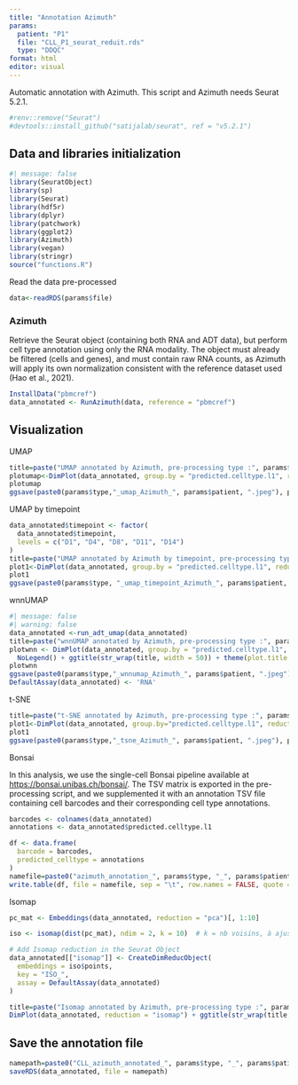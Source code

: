 ```yaml
---
title: "Annotation Azimuth"
params: 
  patient: "P1"
  file: "CLL_P1_seurat_reduit.rds"
  type: "DDQC"
format: html
editor: visual
---
```


Automatic annotation with Azimuth. This script and Azimuth needs Seurat 5.2.1.

```r
#renv::remove("Seurat")
#devtools::install_github("satijalab/seurat", ref = "v5.2.1")
```

## Data and libraries initialization

```r
#| message: false
library(SeuratObject)
library(sp)
library(Seurat)
library(hdf5r)
library(dplyr)
library(patchwork)
library(ggplot2)
library(Azimuth)
library(vegan)
library(stringr)
source("functions.R")
```

Read the data pre-processed

```r
data<-readRDS(params$file)
```

### Azimuth

Retrieve the Seurat object (containing both RNA and ADT data), but perform cell type annotation using only the RNA modality. The object must already be filtered (cells and genes), and must contain raw RNA counts, as Azimuth will apply its own normalization consistent with the reference dataset used (Hao et al., 2021).

```r
InstallData("pbmcref")
data_annotated <- RunAzimuth(data, reference = "pbmcref")
```

## Visualization

UMAP

```r
title=paste("UMAP annotated by Azimuth, pre-processing type :", params$type, ", patient", params$patient)
plotumap<-DimPlot(data_annotated, group.by = "predicted.celltype.l1", reduction = "umap", label = TRUE, repel = TRUE, label.size = 2.5) + ggtitle(str_wrap(title, width = 50)) + theme(plot.title = element_text(size = 10, hjust = 0.5))
plotumap
ggsave(paste0(params$type,"_umap_Azimuth_", params$patient, ".jpeg"), plotumap)
```

UMAP by timepoint

```r
data_annotated$timepoint <- factor(
  data_annotated$timepoint,
  levels = c("D1", "D4", "D8", "D11", "D14")
)
title=paste("UMAP annotated by Azimuth by timepoint, pre-processing type :", params$type, ", patient", params$patient)
plot1<-DimPlot(data_annotated, group.by = "predicted.celltype.l1", reduction = "umap", split.by = "timepoint", label = TRUE, repel = TRUE, label.size = 2.5) + ggtitle(str_wrap(title, width = 50)) + theme(plot.title = element_text(size = 10, hjust = 0.5))
plot1
ggsave(paste0(params$type, "_umap_timepoint_Azimuth_", params$patient, ".jpeg"), plot1)
```

wnnUMAP

```r
#| message: false
#| warning: false
data_annotated <-run_adt_umap(data_annotated)
title=paste("wnnUMAP annotated by Azimuth, pre-processing type :", params$type, ", patient", params$patient)
plotwnn <- DimPlot(data_annotated, group.by = "predicted.celltype.l1", reduction = 'wnn.umap', label = TRUE, repel = TRUE, label.size = 2.5) + 
  NoLegend() + ggtitle(str_wrap(title, width = 50)) + theme(plot.title = element_text(size = 10, hjust = 0.5))
plotwnn
ggsave(paste0(params$type,"_wnnumap_Azimuth_", params$patient, ".jpeg"), plotwnn)
DefaultAssay(data_annotated) <- 'RNA'
```

t-SNE

```r
title=paste("t-SNE annotated by Azimuth, pre-processing type :", params$type, ", patient", params$patient)
plot1<-DimPlot(data_annotated, group.by="predicted.celltype.l1", reduction = 'tsne', label = TRUE, repel = TRUE, label.size = 2.5) + ggtitle(str_wrap(title, width = 50)) + theme(plot.title = element_text(size = 10, hjust = 0.5))
plot1
ggsave(paste0(params$type,"_tsne_Azimuth_", params$patient, ".jpeg"), plot1)
```

Bonsai

In this analysis, we use the single-cell Bonsai pipeline available at <https://bonsai.unibas.ch/bonsai/>. The TSV matrix is exported in the pre-processing script, and we supplemented it with an annotation TSV file containing cell barcodes and their corresponding cell type annotations.

```r
barcodes <- colnames(data_annotated)
annotations <- data_annotated$predicted.celltype.l1

df <- data.frame(
  barcode = barcodes,
  predicted_celltype = annotations
)
namefile=paste0("azimuth_annotation_", params$type, "_", params$patient, ".tsv")
write.table(df, file = namefile, sep = "\t", row.names = FALSE, quote = FALSE)
```

Isomap

```r
pc_mat <- Embeddings(data_annotated, reduction = "pca")[, 1:10]

iso <- isomap(dist(pc_mat), ndim = 2, k = 10)  # k = nb voisins, à ajuster

# Add Isomap reduction in the Seurat Object 
data_annotated[["isomap"]] <- CreateDimReducObject(
  embeddings = iso$points,
  key = "ISO_",
  assay = DefaultAssay(data_annotated)
)

title=paste("Isomap annotated by Azimuth, pre-processing type :", params$type, ", patient", params$patient)
DimPlot(data_annotated, reduction = "isomap") + ggtitle(str_wrap(title, width = 80)) + theme(plot.title = element_text(size = 10, hjust = 0.5))
```

## Save the annotation file

```r
namepath=paste0("CLL_azimuth_annotated_", params$type, "_", params$patient, ".rds")
saveRDS(data_annotated, file = namepath)
```
